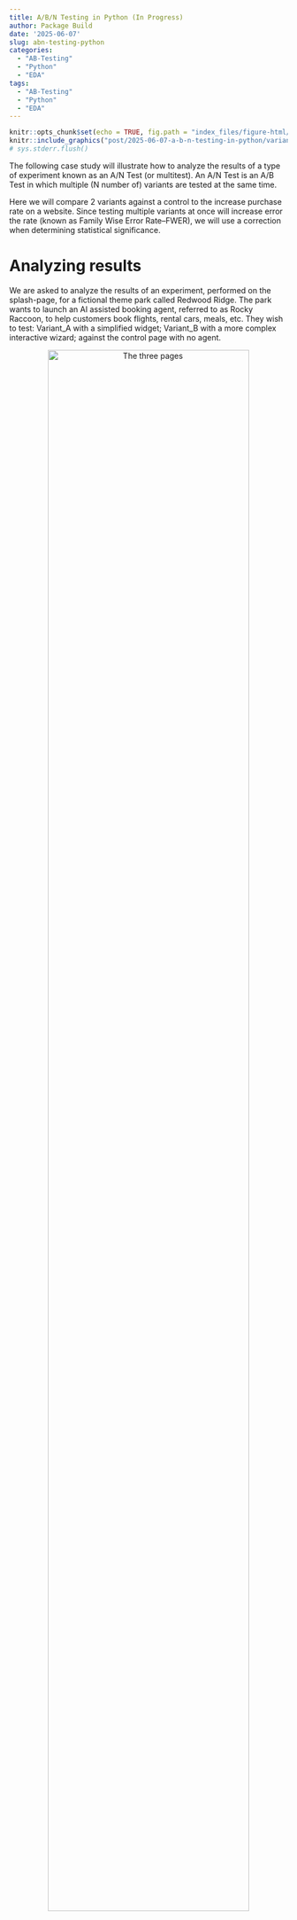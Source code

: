 ```yaml
---
title: A/B/N Testing in Python (In Progress)
author: Package Build
date: '2025-06-07'
slug: abn-testing-python
categories:
  - "AB-Testing"
  - "Python"
  - "EDA"
tags:
  - "AB-Testing"
  - "Python"
  - "EDA"
---
```


```r
knitr::opts_chunk$set(echo = TRUE, fig.path = "index_files/figure-html/", fig.width = 4 )
knitr::include_graphics("post/2025-06-07-a-b-n-testing-in-python/variants2.png", error = FALSE, dpi = 100)
# sys.stderr.flush()

```

The following case study will illustrate how to analyze the results of a type of experiment known as an A/N Test (or multitest). An A/N Test is an A/B Test in which multiple (N number of) variants are tested at the same time. 

Here we will compare 2 variants against a control to the increase purchase rate on a website. Since testing multiple variants at once will increase error the rate (known as Family Wise Error Rate--FWER), we will use a correction when determining statistical significance. 

# Analyzing results

We are asked to analyze the results of an experiment, performed on the splash-page, for a fictional theme park called Redwood Ridge. The park wants to launch an AI assisted booking agent, referred to as Rocky Raccoon, to help customers book flights, rental cars, meals, etc. They wish to test: Variant_A with a simplified widget; Variant_B with a more complex interactive wizard; against the control page with no agent. 

<http>
<center>
<img src="variants2.png" alt = "The three pages"  width = "85%">
</center>
</http>

The test has already been performed. Therefore, we will skip the test planning and sample size calculations accepting this has all been done for us.

# Formulating the Hypothesis

First we formulate the alternate hypothesis. This is the one we are trying to accept by default of rejecting the Null Hypothesis.

__The Alternate Hypothesis: Adding an interactive travel planning wizard to the Homepage will boost ticket purchase conversion rates__

The null hypothesis is always based on the idea that that every difference detected, in the measured statistic, is simply due to random chance. All hypothesis boils down to trying to reject the null hypothesis if there is enough evidence that it is unlikely the results due to chance.

__Null Hypothesis: An increase in ticket purchase rate can be explained as random chance__

Our test statistic is defined as:

__Test Statistic: Ticket Purchase Conversion Rate = (purchase count)/(unique visit count)__

```r
# Sys.setenv(RETICULATE_PYTHON = "/Users/kevinbonds/anaconda3/bin/python3")
knitr::knit_engines$set(python = reticulate::eng_python)
library(reticulate)
use_python('/Users/kevinbonds/anaconda3/bin/python3', required = TRUE)
py_config()
```

Let's use Python to analyze the results and determine if it is safe to reject the Null Hypothesis. 

## Load Python libraries

```python
import pandas as pd
import numpy as np
```

```python

rocky = pd.read_csv("../../../static/images/a-b-n-testing-in-python/data.csv")
```


```python
print(rocky)

```
## EDA

### Inspect the Variants

```python
rocky.groupby('treatment')['ticket_purchased'].agg(['mean', 'count', 'std'])
```

We see there is a difference in the means; with the *variation_B* showing the highest lift. But let's make sure we don't have duplicates.

## Check for Duplicates

```python
print(len(rocky))
print(len(rocky.drop_duplicates(keep=False)))
```

No purely duplicate records.

```python
print(rocky[['visit_id', 'treatment']].nunique())
```

But there are some with different treatments for the same visit.

```python
print(len(rocky.drop_duplicates(subset=['visit_id','treatment'], keep=False)))
```

There are some duplicate visit id's. Considering only visit_id and treatment there are no dupes. Therefore, some visits have multiple records for visit_id with diffent versions of the homepage. This may be a bug in the design if the intent was for a visit to have only one version of the homepage. 

## Drop Duplicates

Now we can drop these duplicates and check lift for each variation again. We should exclude these visits where the same visit resulted in seeing more than one treatment. We'll use the `keep=False` argument to the `drop_duplicates()` method in Pandas.

> **_NOTE:_** It is possible to run an experiment where someone sees multiple variants known as "paired samples"--using a different method known as a "paired" test to analyze. But these seem to be due to a flaw in the experiment, rather than intentional, and led to a small sample size. We'll focus on analyzing the rest as independent samples or "un-paired" samples. 


```python
rocky = rocky.drop_duplicates(subset=['visit_id'], keep=False)
print(len(rocky))
rocky.groupby('treatment')[['trip_planner_engaged', 'ticket_purchased']].agg(['mean', 'count'])

```

So we discarded all records for any *visit_id* that has multiple records.

## Group and Inspect

```python
rocky.groupby(['treatment', 'trip_planner_engaged'])[ 'ticket_purchased'].agg(['mean', 'count'])
```

It doesn't make sense to have trip planner engagment for the control group. Something is amiss. We should alert Engineering that our logging seems to be broken. Also, there is a large imbalance in the groups, but there is a bigger problem with the *trip_planner_engaged* field. We'll ignore this field focusing on just the impact of the variants on ticket purchases.

# Checking for Significance in the Difference in Means

Since *varation_B* seems to have the highest lift let's see if the results are significant (without correction).

```python
from statsmodels.stats.proportion import proportions_ztest, proportion_confint
# Calculate the number of visits
n_C = rocky[rocky['treatment'] == 'control']['ticket_purchased'].count()
n_B = rocky[rocky['treatment'] == 'variation_B']['ticket_purchased'].count()
print('Group C users:',n_C)
print('Group B users:',n_B)

# Compute unique purshases in each group and assign to lists
signup_C = rocky[rocky['treatment'] == 'control'].groupby('visit_id')['ticket_purchased'].max().sum()
signup_B = rocky[rocky['treatment'] == 'variation_B'].groupby('visit_id')['ticket_purchased'].max().sum()

purchase_abtest = [signup_C, signup_B]
n_cbtest = [n_C, n_B]

# Calculate the z_stat, p-value, and 95% confidence intervals
z_stat, pvalue = proportions_ztest(purchase_abtest, nobs=n_cbtest)
(C_lo95, B_lo95), (C_up95, B_up95) = proportion_confint(purchase_abtest, nobs=n_cbtest, alpha=.05)

pvalue_C_B = pvalue
print(f'p-value: {pvalue:.6f}')
print(f'Group C 95% CI : [{C_lo95:.4f}, {C_up95:.4f}]')
print(f'Group B 95% CI : [{B_lo95:.4f}, {B_up95:.4f}]')
```

Next let's look at *control* vs *variation_A*

```python

# Calculate the number of visits
n_C = rocky[rocky['treatment'] == 'control']['ticket_purchased'].count()
n_B = rocky[rocky['treatment'] == 'variation_A']['ticket_purchased'].count()
print('Group C users:',n_C)
print('Group A users:',n_B)

# Compute unique purshases in each group and assign to lists
signup_C = rocky[rocky['treatment'] == 'control'].groupby('visit_id')['ticket_purchased'].max().sum()
signup_B = rocky[rocky['treatment'] == 'variation_A'].groupby('visit_id')['ticket_purchased'].max().sum()

purchase_abtest = [signup_C, signup_B]
n_cbtest = [n_C, n_B]

# Calculate the z_stat, p-value, and 95% confidence intervals
z_stat, pvalue = proportions_ztest(purchase_abtest, nobs=n_cbtest)
(C_lo95, B_lo95), (C_up95, B_up95) = proportion_confint(purchase_abtest, nobs=n_cbtest, alpha=.05)

pvalue_C_A = pvalue

print(f'p-value: {pvalue:.6f}')
print(f'Group C 95% CI : [{C_lo95:.4f}, {C_up95:.4f}]')
print(f'Group A 95% CI : [{B_lo95:.4f}, {B_up95:.4f}]')
```

```python

# Calculate the number of visits
n_C = rocky[rocky['treatment'] == 'variation_A']['ticket_purchased'].count()
n_B = rocky[rocky['treatment'] == 'variation_B']['ticket_purchased'].count()
print('Group A users:',n_C)
print('Group B users:',n_B)

# Compute unique purshases in each group and assign to lists
signup_C = rocky[rocky['treatment'] == 'variation_A'].groupby('visit_id')['ticket_purchased'].max().sum()
signup_B = rocky[rocky['treatment'] == 'variation_B'].groupby('visit_id')['ticket_purchased'].max().sum()

purchase_abtest = [signup_C, signup_B]
n_cbtest = [n_C, n_B]

# Calculate the z_stat, p-value, and 95% confidence intervals
z_stat, pvalue = proportions_ztest(purchase_abtest, nobs=n_cbtest)
(C_lo95, B_lo95), (C_up95, B_up95) = proportion_confint(purchase_abtest, nobs=n_cbtest, alpha=.05)

pvalue_A_B = pvalue

print(f'p-value: {pvalue:.6f}')
print(f'Group A 95% CI : [{C_lo95:.4f}, {C_up95:.4f}]')
print(f'Group B 95% CI : [{B_lo95:.4f}, {B_up95:.4f}]')
```

So the pvalues are:

* *Control* vs *variant_A*: `r py$pvalue_C_A`
* *Control* vs *variant_B*: `r py$pvalue_C_B`
* *variant_A* vs *variant_B*: `r py$pvalue_A_B`

Normally a pvalue less that 0.05 indicates strong evidence against the NULL hypothesis and that we should reject it. And since both variants show significance (uncorrected) we might be tempted to reject the NULL hypothesis for both and only accept it when pitting the two variants against each other--leading us to conclude the difference between the 2 variants is not significant (or is simply random chance). And secondly, that either would be preferable to the Control. But this would be a mistake. 

When performing an experiment with more than variation we need to apply a correction to account for Family Wise Eror Rate (FWER) since the probability of making at least one Type I error (a false positive) across all the hypothesis tests increases with each test. A simple correction is to use the Bonferroni correction. Essentially, this method divides the significance level (alpha) across the number of tests. This gives us a more conservative mark to hit. 

If we use the 3 pvalues we calculated and apply this method:

```python
# Bonferroni correction for 95% Confidence interval
import statsmodels.stats.multitest as smt

pvals = [0.030713, 0.000067, 0.0679]

# Perform a Bonferroni correction and print the output
corrected = smt.multipletests(pvals, alpha = .05, method = 'bonferroni')

print('Significant Test:', corrected[0])
print('Corrected P-values:', corrected[1])
print('Bonferroni Corrected alpha: {:.4f}'.format(corrected[2]))
```

We see that the only test that is actually significant is the *Control* vs *variation_B*.  The [False, True, False] corresponds to the [Control_v_A, Control_v_B, vartiation_A_v_B] pvals that we supplied. 



# Visualizing the Bootstrapped Data

Now let's bootstrap random sample and calculate the mean of each group: *Control* and *variation_B* to visualize the distributions. This will give us a sense of the difference between the groups visually. 


```python
import pandas as pd
import numpy as np
import matplotlib.pyplot as plt
import seaborn as sns
from scipy import stats

# Extract the two variants as requested
control_data = rocky[rocky['treatment'] == 'control'].groupby('visit_id')['ticket_purchased'].mean()
variation_b_data = rocky[rocky['treatment'] == 'variation_B'].groupby('visit_id')['ticket_purchased'].mean()

# Number of random samples to generate
num_samples = 1000
sample_size = 80000  # Size of each random sample

# Lists to store the sample means
control_sample_means = []
variation_b_sample_means = []

# For loop to build normal distributions through random sampling
for _ in range(num_samples):
    # Random sampling with replacement
    if len(control_data) > 0:
        control_sample = np.random.choice(control_data, size=min(sample_size, len(control_data)), replace=True)
        control_sample_means.append(control_sample.mean())
    
    if len(variation_b_data) > 0:
        variation_b_sample = np.random.choice(variation_b_data, size=min(sample_size, len(variation_b_data)), replace=True)
        variation_b_sample_means.append(variation_b_sample.mean())

# Create a figure with multiple plots
fig, ax = plt.subplots(figsize=(6, 4))


# Plot sampling distributions (normal distributions from random sampling)
sns.histplot(control_sample_means, kde=True, color='blue', ax=ax, label='Control')
sns.histplot(variation_b_sample_means, kde=True, color='orange', ax=ax, label='Variation B')
ax.set_title('Sampling Distributions (Normal Approximation)')
ax.set_xlabel('Sample Mean Ticket Purchase Rate')
ax.set_ylabel('Frequency')
ax.legend()


plt.tight_layout()
# plt.subplots_adjust(bottom=0.15)

plt.show()
# Print sample sizes
print(f"Control group size: {len(control_data)}")
print(f"Variation B group size: {len(variation_b_data)}")
print(f"Number of random samples generated for each group: {num_samples}")
print(f"Size of each random sample: {sample_size}")

```

If we take fairly large sample sizes and enough samples we can see that these two distributions are distinct. 

## Recommendation

We could recommend the *variation_B* as statistically significant at the 95% confidence level. 

## Alternate Recommendation/consideration

Since we saw that we cannot reject the null hypothesis at the 95% confidence level between *variant_A* and *variant_B* even after correction, we cannot say that they are statistically dissimilar from one another. It is possible that the slight differnce between them is just random chance. This may be important if one variant is more costly to implement than the other. For instance if *variation_A* is considerably cheaper than *variation_B* then we might want to loosen our confidence level a bit to see if we can reject the null for *variation_B* at a slightly lower confidence. 

If we go back to our Bonferroni correction calculation and lower our alpha to 0.10 (corresponding to 90% confidence)

```python
# Bonferroni correction for 95% Confidence interval
import statsmodels.stats.multitest as smt

pvals = [0.030713, 0.000067, 0.0679]

# Perform a Bonferroni correction and print the output
corrected = smt.multipletests(pvals, alpha = .10, method = 'bonferroni')

print('Significant Test:', corrected[0])
print('Corrected P-values:', corrected[1])
print('Bonferroni Corrected alpha: {:.4f}'.format(corrected[2]))
```

We can see that now both variants can be said to be significant at 90% confidence and that they still show no distinct difference between each other. If *variation_B* is more expensive we may feel confident in choosing *variation_A*.

